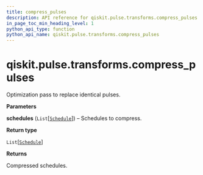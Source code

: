 ```yaml
---
title: compress_pulses
description: API reference for qiskit.pulse.transforms.compress_pulses
in_page_toc_min_heading_level: 1
python_api_type: function
python_api_name: qiskit.pulse.transforms.compress_pulses
---
```


# qiskit.pulse.transforms.compress\_pulses

<Function id="qiskit.pulse.transforms.compress_pulses" isDedicatedPage={true} github="https://github.com/qiskit/qiskit/tree/stable/0.22/qiskit/pulse/transforms/canonicalization.py" signature="compress_pulses(schedules)">
  Optimization pass to replace identical pulses.

  **Parameters**

  **schedules** (`List`\[[`Schedule`](qiskit.pulse.Schedule "qiskit.pulse.schedule.Schedule")]) – Schedules to compress.

  **Return type**

  `List`\[[`Schedule`](qiskit.pulse.Schedule "qiskit.pulse.schedule.Schedule")]

  **Returns**

  Compressed schedules.
</Function>

